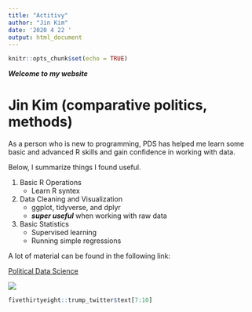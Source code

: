 ```yaml
---
title: "Actitivy"
author: "Jin Kim"
date: '2020 4 22 '
output: html_document
---
```


```r
knitr::opts_chunk$set(echo = TRUE)
```

***Welcome to my website***

# Jin Kim (comparative politics, methods)

As a person who is new to programming, PDS has helped me learn some basic and advanced R skills and gain confidence in working with data. 

Below, I summarize things I found useful.

1. Basic R Operations
    - Learn R syntex

2. Data Cleaning and Visualization
    - ggplot, tidyverse, and dplyr
    - ***super useful*** when working with raw data

3. Basic Statistics
    - Supervised learning
    - Running simple regressions
    
A lot of material can be found in the following link:

[Political Data Science](politicaldatascience.com)

![](http://politicaldatascience.com/PDS/Slides/Images/image2.png)


```r
fivethirtyeight::trump_twitter$text[7:10]
```